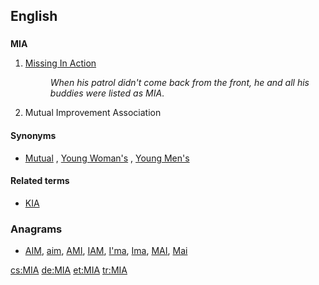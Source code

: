 {{also|mia|Mia}}
==English==

==={{initialism-old|en}}===
'''MIA'''

# [[missing in action|Missing In Action]]
#: ''When his patrol didn't come back from the front, he and all his buddies were listed as MIA''.
# {{context|Mormonism}} Mutual Improvement Association

====Synonyms====
* {{sense|Mutual Improvement Association}} [[Mutual]] , [[w:Young Women (organization)|Young Woman's]] , [[w:Young Men (organization)|Young Men's]]

====Related terms====
* {{sense|military}} [[KIA]]

===Anagrams===
* [[AIM#English|AIM]], [[aim#English|aim]], [[AMI#English|AMI]], [[IAM#English|IAM]], [[I'ma#English|I'ma]], [[Ima#English|Ima]], [[MAI#English|MAI]], [[Mai#English|Mai]]

[[cs:MIA]]
[[de:MIA]]
[[et:MIA]]
[[tr:MIA]]